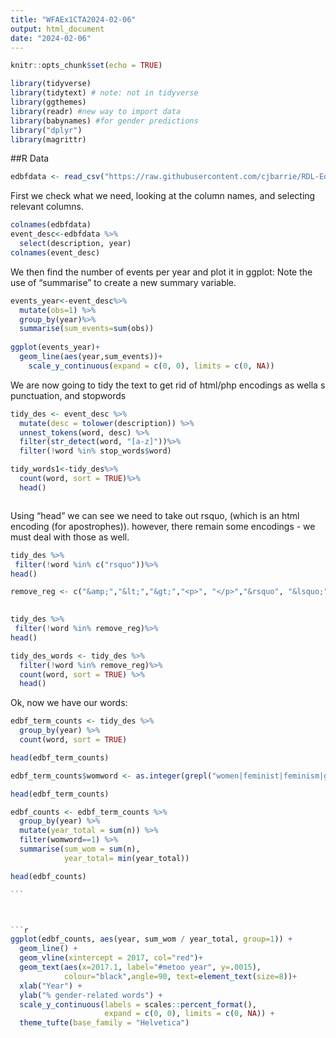 ---
title: "WFAEx1CTA2024-02-06"
output: html_document
date: "2024-02-06"
---

```{r setup, include=FALSE}
knitr::opts_chunk$set(echo = TRUE)
```


```{r packages}
library(tidyverse)
library(tidytext) # note: not in tidyverse
library(ggthemes)
library(readr) #new way to import data
library(babynames) #for gender predictions
library("dplyr") 
library(magrittr)
```

##R Data

```{r dataimport}
edbfdata <- read_csv("https://raw.githubusercontent.com/cjbarrie/RDL-Ed/main/02-text-as-data/data/edbookfestall.csv")

```
First we check what we need, looking at the column names, and selecting relevant columns. 

````{r takedata}

colnames(edbfdata)
event_desc<-edbfdata %>%
  select(description, year)
colnames(event_desc)

````

We then find the number of events per year and plot it in ggplot: Note the use of "summarise" to create a new summary variable.

```{r plot}

events_year<-event_desc%>%
  mutate(obs=1) %>%
  group_by(year)%>%
  summarise(sum_events=sum(obs))
  
ggplot(events_year)+
  geom_line(aes(year,sum_events))+
    scale_y_continuous(expand = c(0, 0), limits = c(0, NA))

````

We are now going to tidy the text to get rid of html/php encodings as wella s punctuation, and stopwords
```{r tidytext}

tidy_des <- event_desc %>% 
  mutate(desc = tolower(description)) %>%
  unnest_tokens(word, desc) %>%
  filter(str_detect(word, "[a-z]"))%>%
  filter(!word %in% stop_words$word)

tidy_words1<-tidy_des%>%
  count(word, sort = TRUE)%>%
  head()



```

Using "head" we can see we need to take out rsquo, (which is an html encoding (for apostrophes)). however, there remain some encodings - we must deal with those as well.

```{r apostrophes}

tidy_des %>%
 filter(!word %in% c("rsquo"))%>%
head()

remove_reg <- c("&amp;","&lt;","&gt;","<p>", "</p>","&rsquo", "&lsquo;",  "&#39;", "<strong>", "</strong>", "rsquo", "em", "ndash", "nbsp", "lsquo", "strong")
                  

tidy_des %>%
 filter(!word %in% remove_reg)%>%
head()

tidy_des_words <- tidy_des %>%
  filter(!word %in% remove_reg)%>%
  count(word, sort = TRUE) %>%
  head()


````

Ok, now we have our words:

```{r counts}

edbf_term_counts <- tidy_des %>% 
  group_by(year) %>%
  count(word, sort = TRUE)

head(edbf_term_counts)

````
```{r changelistterm}
edbf_term_counts$womword <- as.integer(grepl("women|feminist|feminism|gender|harassment|sexism|sexist", x = edbf_term_counts$word))

head(edbf_term_counts)

```

````{r yearcounts}
edbf_counts <- edbf_term_counts %>%
  group_by(year) %>%
  mutate(year_total = sum(n)) %>%
  filter(womword==1) %>%
  summarise(sum_wom = sum(n),
            year_total= min(year_total))

head(edbf_counts)

```



```{r timetrends}
ggplot(edbf_counts, aes(year, sum_wom / year_total, group=1)) +
  geom_line() +
  geom_vline(xintercept = 2017, col="red")+
  geom_text(aes(x=2017.1, label="#metoo year", y=.0015),
            colour="black",angle=90, text=element_text(size=8))+
  xlab("Year") +
  ylab("% gender-related words") +
  scale_y_continuous(labels = scales::percent_format(),
                     expand = c(0, 0), limits = c(0, NA)) +
  theme_tufte(base_family = "Helvetica") 
````



